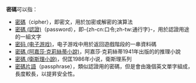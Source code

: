 '''密碼'''可以指：
*[[密碼|密碼]]（cipher），即密文，用於加密或解密的演算法
*[[密碼_(認證)|密碼 (認證)]]（password），即-{zh-cn:口令;zh-tw:通行字}-，用於認證用途的一組文字
*[[密码_(电子游戏)|密码 (电子游戏)]]，电子游戏中用於返回遊戲階段的一串資料碼
*[[密碼_(阿嘉莎·克莉絲蒂小說)|密碼 (阿嘉莎·克莉絲蒂小說)]]，阿嘉莎·克莉絲蒂1941年出版的的推理小說
*[[密碼_(衛斯理小說)|密碼 (衛斯理小說)]]，倪匡1986年小说，衛斯理系列
*[[密碼片語|密碼片語]]（passphrase），類似認證用的密碼，但是會由幾個英文單字組成，長度較長，以提昇安全性。
{{Disambig|cipher|Cat=二字译名消歧义}}